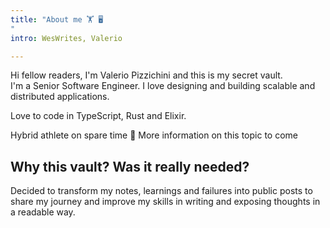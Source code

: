 ```yaml
---
title: "About me 🏋️ 🖥️
"
intro: WesWrites, Valerio 

---
```

Hi fellow readers, I'm Valerio Pizzichini and this is my secret vault.  
I'm a Senior Software Engineer. I love designing and building scalable and distributed applications.

Love to code in TypeScript, Rust and Elixir.

Hybrid athlete on spare time 🏃 More information on this topic to come

## Why this vault? Was it really needed?

Decided to transform my notes, learnings and failures into public posts to share my journey and improve my skills in writing and exposing thoughts in a readable way.
